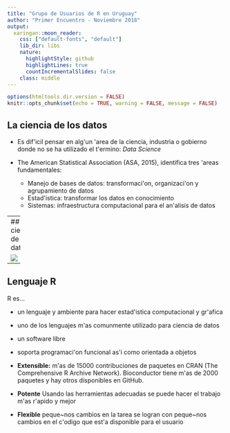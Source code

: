 ```yaml
---
title: "Grupo de Usuarios de R en Uruguay"
author: "Primer Encuentro - Noviembre 2018"
output:
  xaringan::moon_reader:
    css: ["default-fonts", "default"]
    lib_dir: libs
    nature:
      highlightStyle: github
      highlightLines: true
      countIncrementalSlides: false
    class: middle  
---
```


```r
options(htmltools.dir.version = FALSE)
knitr::opts_chunk$set(echo = TRUE, warning = FALSE, message = FALSE)
```

## La ciencia de los datos

- Es dif\'icil pensar en alg\'un \'area de la ciencia, industria o gobierno donde no se ha utilizado el t\'ermino: *Data Science*

- The American Statistical Association (ASA, 2015), identifica tres 
\'areas fundamentales:
    - Manejo de bases de datos: transformaci\'on, organizaci\'on y agrupamiento de datos
    - Estad\'istica: transformar los datos en conocimiento 
    - Sistemas: infraestructura computacional para el an\'alisis de datos
    
---
## La ciencia de los datos

<img src="latinr_jenny.JPG" />

---

## Lenguaje  R

R es...

- un lenguaje y ambiente para hacer estad\'istica computacional y gr\'afica
- uno de los lenguajes m\'as comunmente utilizado para ciencia de datos 
- un software libre
- soporta programaci\'on funcional as\'i como orientada a objetos

- **Extensible:** m\'as de 15000 contribuciones de paquetes en CRAN (The Comprehensive R Archive Network). Bioconductor tiene m\'as de 2000 paquetes y hay otros disponibles en GitHub.

- **Potente** Usando las herramientas adecuadas se puede hacer el trabajo m\'as r\'apido y mejor

- **Flexible** peque\~nos cambios en la tarea se logran con peque\~nos cambios en el c\'odigo que est\'a disponible para el usuario
